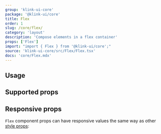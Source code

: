 ```yaml
---
group: 'klink-ui-core'
package: '@klink-ui/core'
title: Flex
order: 1
slug: /core/flex/
category: 'layout'
description: 'Compose elements in a flex container'
props: ['Flex']
import: "import { Flex } from '@klink-ui/core';"
source: 'klink-ui-core/src/Flex/Flex.tsx'
docs: 'core/Flex.mdx'
---
```



## Usage

<Demo data={FlexDemos.configurator} />

## Supported props

<StylePropsTable source={__unsafe_do_no_use_FLEX_SYSTEM_PROPS} />

## Responsive props

`Flex` component props can have responsive values the same way as other [style props](/styles/style-props/):

<Demo data={FlexDemos.responsive} />
